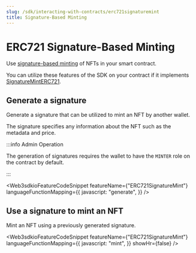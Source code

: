 ```yaml
---
slug: /sdk/interacting-with-contracts/erc721signaturemint
title: Signature-Based Minting
---
```



# ERC721 Signature-Based Minting

Use [signature-based minting](/sdk/advanced-features/on-demand-minting) of NFTs in your smart contract.

You can utilize these features of the SDK on your contract if it implements [SignatureMintERC721](/contractkit/extension-contracts/sigminterc721).

<div className="row" style={{ marginBottom: 24 }}>
  <div className="col col--12" style={{ marginTop: 8 }}>
    <QuickstartCard
      name="Learn how to implement SignatureMintERC721 in your smart contract"
      link={"/contractkit/erc-721/erc721signaturemint"}
      image="/assets/icons/general.png"
    />
  </div>
</div>

## Generate a signature

Generate a signature that can be utilized to mint an NFT by another wallet.

The signature specifies any information about the NFT such as the metadata and price.

:::info Admin Operation

The generation of signatures requires the wallet to have the `MINTER` role on the contract by default.

:::

<Web3sdkioFeatureCodeSnippet
  featureName={"ERC721SignatureMint"}
  languageFunctionMapping={{
    javascript: "generate",
  }}
/>

## Use a signature to mint an NFT

Mint an NFT using a previously generated signature.

<Web3sdkioFeatureCodeSnippet
  featureName={"ERC721SignatureMint"}
  languageFunctionMapping={{
    javascript: "mint",
  }}
  showHr={false}
/>
